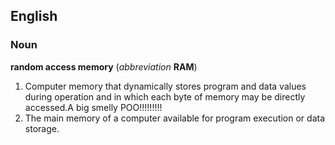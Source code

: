 {{wikipedia}}
==English==
===Noun===
'''random access memory''' (''abbreviation'' '''RAM''')

#Computer memory that dynamically stores program and data values during operation and in which each byte of memory may be directly accessed.A big smelly POO!!!!!!!!!
#The main memory of a computer available for program execution or data storage.